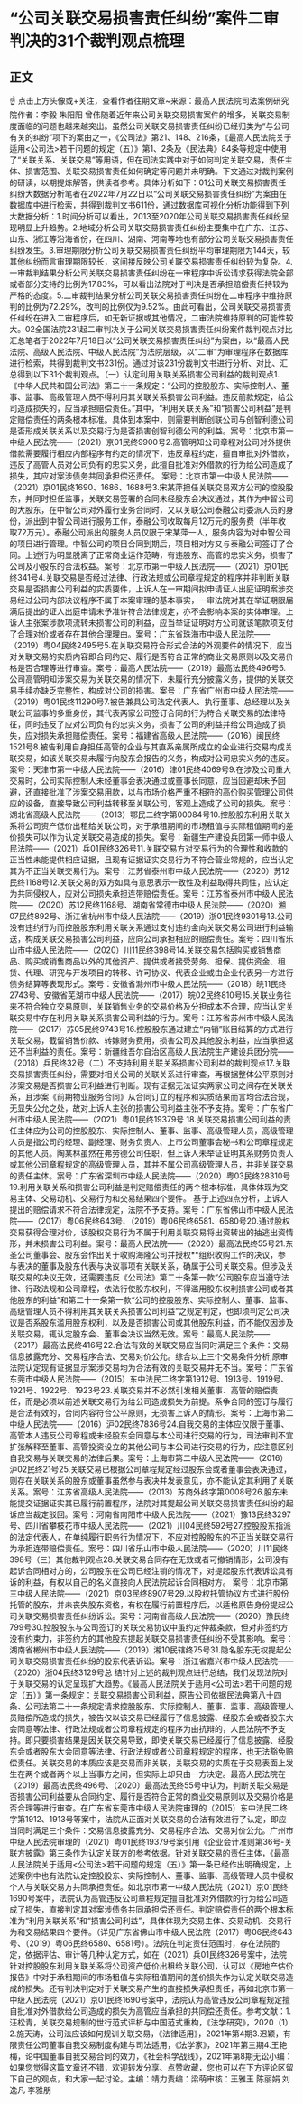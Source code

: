 # “公司关联交易损害责任纠纷”案件二审判决的31个裁判观点梳理
## 正文
☝ 点击上方头像或+关注，查看作者往期文章~来源：最高人民法院司法案例研究院作者：李毅 朱阳阳 曾伟随着近年来公司关联交易损害案件的增多，关联交易制度面临的问题也越来越突出。虽然公司关联交易损害责任纠纷已经归类为“与公司有关的纠纷”项下的案由之一，《公司法》第21、148、216条，《最高人民法院关于适用<公司法>若干问题的规定（五）》第1、2条及《民法典》84条等规定中使用了“关联关系、关联交易”等用语，但在司法实践中对于如何判定关联交易，责任主体、损害范围、关联交易损害责任如何确定等问题并未明确。下文通过对裁判案例的研读，以期提炼解答，供读者参考。具体分析如下：01公司关联交易损害责任纠纷大数据分析笔者在2022年7月22日以“公司关联交易损害责任纠纷”为案由在数据库中进行检索，共得到裁判文书611份，通过数据库可视化分析功能得到下列大数据分析：1.时间分析可以看出，2013至2020年公司关联交易损害责任纠纷呈现明显上升趋势。2.地域分析公司关联交易损害责任纠纷主要集中在广东、江苏、山东、浙江等沿海省份，在四川、湖南、河南等地也有部分公司关联交易损害责任纠纷发生。3.审理期限分析公司关联交易损害责任纠纷平均审理期限为144天，较其他纠纷而言审理期限较长，这间接反映公司关联交易损害责任纠纷较为复杂。4.一审裁判结果分析公司关联交易损害责任纠纷在一审程序中诉讼请求获得法院全部或者部分支持的比例为17.83%，可以看出法院对于判决是否承担赔偿责任持较为严格的态度。5.二审裁判结果分析公司关联交易损害责任纠纷在二审程序中维持原判的比例为72.29%，改判的比例仅为9.52%。由此可看出，公司关联交易损害责任纠纷在进入二审程序后，如无新证据或其他情况，二审法院维持原判的可能性较大。02全国法院231起二审判决关于公司关联交易损害责任纠纷案件裁判观点对比汇总笔者于2022年7月18日以“公司关联交易损害责任纠纷”为案由，以“最高人民法院、高级人民法院、中级人民法院”为法院层级，以“二审”为审理程序在数据库进行检索，共得到裁判文书231份。通过对该231份裁判文书进行分析、对比、汇总得到以下31个裁判观点。（一）认定利用关联关系损害公司利益的裁判观点1.《中华人民共和国公司法》第二十一条规定：“公司的控股股东、实际控制人、董事、监事、高级管理人员不得利用其关联关系损害公司利益。违反前款规定，给公司造成损失的，应当承担赔偿责任。”其中，“利用关联关系”和“损害公司利益”是判定赔偿责任的两条根本标准。具体到本案中，则需要判断创联公司与创智利德公司是否形成关联关系以及交易行为是否损害创智利德公司的利益。案号：北京市第一中级人民法院——（2021）京01民终9900号2.高管明知公司章程对公司对外提供借款需要履行相应内部程序有约定的情况下，违反章程约定，擅自审批对外借款，违反了高管人员对公司负有的忠实义务，此擅自批准对外借款的行为给公司造成了损失，其应对案涉债务共同承担偿还责任。 案号：北京市第一中级人民法院——（2021）京01民终1690、1686、1688号3.宋某萍担任关联交易双方公司的控股股东，并同时担任监事，关联交易签署的合同未经股东会决议通过，其作为中智公司的大股东，在中智公司对外履行业务合同时，又以关联公司泰融公司委派人员的身份，派出到中智公司进行服务工作，泰融公司收取每月12万元的服务费（半年收取72万元）。泰融公司派出的服务人员仅限于宋某萍一人，服务内容为对中智公司的项目进行管理。中智公司的项目合同到期后，项目相对方又与泰融公司签订了合同。上述行为明显脱离了正常商业运作范畴，有违股东、高管的忠实义务，损害了公司及小股东的合法权益。案号：北京市第一中级人民法院——（2021）京01民终341号4.关联交易是否经过法律、行政法规或公司章程规定的程序并非判断关联交易是否损害公司利益的实质要件，上诉人在一审期间拟申请证人出庭证明案涉交易经过公司内部决议程序不属于本案审理的基本事实，一审法院对其在举证期限届满后提出的证人出庭申请未予准许符合法律规定，亦不会影响本案的实体审理。上诉人主张案涉款项流转未损害公司的利益，应当举证证明对方公司就该笔款项支付了合理对价或者存在其他合理理由。案号：广东省珠海市中级人民法院——（2019）粤04民终2495号5.在关联交易符合形式合法的外观要件的情况下，应当对关联交易的实质内容即合同约定、履行是否符合正常的商业交易原则以及交易价格是否合理等进行审查。案号：最高人民法院——（2019）最高法民终496号6.公司高管明知涉案交易为关联交易的情况下，未履行充分披露义务，提供的关联交易手续亦缺乏完整性，构成对公司的损害。案号：广东省广州市中级人民法院——（2019）粤01民终11290号7.被告兼具公司法定代表人、执行董事、总经理以及关联公司监事的多重身份，其代表两家公司签订合同的行为符合关联交易的法律特征，同时违反了应对公司负有的忠实义务，损害了公司的利益并给公司造成了损失，应对损失承担赔偿责任。案号：福建省高级人民法院——（2016）闽民终1521号8.被告利用自身担任高管的企业与其直系亲属所成立的企业进行交易构成关联交易，如该关联交易未履行向股东会报告的义务，构成对公司忠实义务的违反。案号：天津市第一中级人民法院——（2016）津01民终4069号9.在涉及公司重大交易时，公司实际控制人未经董事会表决通过或董事长同意，应当回避却未予回避，还直接批准了涉案交易用款，以与市场价格严重不相符的高价购买管理公司供应的设备，直接导致公司利益转移至关联公司，客观上造成了公司的损失。案号：湖北省高级人民法院——（2013）鄂民二终字第00084号10.控股股东利用关联关系将公司资产低价出租给关联公司，对于承租期间的市场租值与实际租值期间的差价损失可以作为认定关联交易造成的损失。案号：新疆生产建设兵团第一师中级人民法院——（2021）兵01民终326号11.关联交易方对交易行为的合理性和收款的正当性未能提供相应证据，且现有证据证实交易行为不符合营业常规的，应当认定其为不正当关联交易行为。案号：江苏省泰州市中级人民法院——（2020）苏12民终1168号12.关联交易的双方如具有意思表示一致性及利益取得共同性，应认定为共同侵权人，应对公司损失承担连带赔偿责任。案号：江苏省泰州市中级人民法院——（2020）苏12民终1168号、湖南省常德市中级人民法院——（2020）湘07民终892号、浙江省杭州市中级人民法院——（2019）浙01民终9301号13.公司没有违约行为而控股股东利用关联关系通过支付违约金向关联交易公司进行利益输送，构成关联交易损害公司利益，应向公司承担相应的赔偿责任。案号：四川省乐山市中级人民法院——（2020）川11民终398号14.关联交易包括购买或销售商品、购买或销售商品以外的其他资产、提供或者接受劳务、担保、提供资金、租赁、代理、研究与开发项目的转移、许可协议、代表企业或由企业代表另一方进行债务结算等表现形式。案号：安徽省滁州市中级人民法院——（2018）皖11民终2743号、安徽省芜湖市中级人民法院——（2017）皖02民终810号15.关联业务往来不符合独立交易原则，关联销售业务的交易价格及分担成本不合理，应当认定关联交易中存在利用关联关系损害公司利益的行为。案号：江苏省苏州市中级人民法院——（2017）苏05民终9743号16.控股股东通过建立“内销”账目结算的方式进行关联交易，截留销售价款、转嫁财务费用，损害公司及其他股东利益，应当承担返还不当利益的责任。案号：新疆维吾尔自治区高级人民法院生产建设兵团分院——（2018）兵民终32号（二）不支持利用关联关系损害公司利益的裁判观点17.关联交易损害责任纠纷，需要对相关公司的关联关系进行审查，再根据整体公平原则对涉案交易是否损害公司利益进行判断。现有证据无法证实两家公司之间存在关联关系，且涉案《前期物业服务合同》从合同订立的程序和实质结果而言均合法合规，无显失公允之处，故对上诉人主张的损害公司利益主张不予支持。案号：广东省广州市中级人民法院——（2021）粤01民终19379号 18.关联交易损害公司利益的责任主体应为公司的控股股东、实际控制人、董事、监事、高级管理人员，高级管理人员是指公司的经理、副经理、财务负责人、上市公司董事会秘书和公司章程规定的其他人员。陶某林虽然在弗劳德公司任职，但上诉人未举证证明其系财务负责人或其他公司章程规定的高级管理人员，其并不属公司高级管理人员，并非关联交易的责任主体。案号：广东省深圳市中级人民法院——（2020）粤03民终28310号19.利用关联关系和损害公司利益是判定赔偿责任的两个根本标准，具体体现为交易主体、交易动机、交易行为和交易结果四个要件。 基于上述四点分析，上诉人提出的赔偿请求不符合法律规定，法院不予支持。案号：广东省佛山市中级人民法院——（2017）粤06民终643号、（2019）粤06民终6581、6580号20.通过股权交易获得合理对价，该股权交易行为不属于利用关联交易将出资转出的抽逃出资情形，并未损害公司利益。案号：最高人民法院——（2020）最高法民终55号21.东圣公司董事会、股东会作出关于收购海隆公司并授权**组织收购工作的决议，参与表决的董事及股东代表与决议事项有关联关系，确属于公司关联交易。但涉及关联交易的决议无效，还需要违反《公司法》第二十条第一款“公司股东应当遵守法律、行政法规和公司章程，依法行使股东权利，不得滥用股东权利损害公司或者其他股东的利益”和第二十一条第一款“公司的控股股东、实际控制人、董事、监事、高级管理人员不得利用其关联关系损害公司利益”之规定判定，也即须判定公司决议是否系股东滥用股东权利，以及是否损害公司或其他股东利益，而不能仅因涉及关联交易，辄认定股东会、董事会决议当然无效。案号：最高人民法院——（2017）最高法民终416号22.合法有效的关联交易应当同时满足三个条件：交易信息披露充分、交易程序合法、交易对价公允。综合以上三个交易条件分析,原审法院认定现有证据显示案涉交易均为合法有效的关联交易并无不当。案号：广东省东莞市中级人民法院——（2015）东中法民二终字第1912号、1913号、1919号、1921号、1922号、1923号23.关联交易并不必然引发相关董事、高管的赔偿责任，而是必须以前述关联交易行为给公司造成损失为前提。系争合同的签订与履行是合法有效的，合同内容符合公平原则，无损害上诉人的情形。案号：上海市第二中级人民法院——（2016）沪02民终7836号24.自我交易的主体应仅限于董事、高管本人违反公司章程或未经股东会同意与本公司进行交易的行为，司法审判不宜扩张解释至董事、高管投资设立的其他公司与本公司进行交易的行为，应注意区别自我交易与关联交易的法律后果。案号：上海市第二中级人民法院——（2016）沪02民终21号25.关联交易已根据公司章程规定经过股东会或者董事会表决通过，则存在关联关系的股东或董事虽然参与表决并发表意见，亦不能认定其利用了关联关系。案号：江苏省高级人民法院——（2013）苏商外终字第0008号26.股东未能提交证据证实其已履行前置程序，法院对其提起公司关联交易损害责任纠纷的起诉应当裁定驳回。案号：河南省南阳市中级人民法院——（2021）豫13民终3297号、四川省攀枝花市中级人民法院——（2021）川04民终592号27.控股股东指派的法定代表人，在单纯履行职务行为情况下，不应对控股股东的不正当关联交易行为承担连带赔偿责任。案号：四川省乐山市中级人民法院——（2020）川11民终398号（三）其他裁判观点28.关联交易合同存在无效或者可撤销情形，公司没有起诉合同相对方的，公司股东在公司已经注销的情况下，对提起股东代表诉讼具有诉的利益，有权以自己的名义直接向人民法院起诉合同相对方。  案号：北京市第三中级人民法院——（2021）京03民终8907号29.以股权托管协议方式进行股份托管的股东，并未丧失股东资格，有权在履行前置程序后，以适格原告身份提起公司关联交易损害责任纠纷诉讼。案号：河南省高级人民法院——（2020）豫民终799号30.控股股东与公司签订的关联交易协议中虽约定仲裁条款，但对非签约方没有约束力，非签约方的其他股东提起关联交易损害责任纠纷不受其影响。案号：湖南省郴州市中级人民法院——（2019）湘10民辖终75号31.隐名股东无权提起公司关联交易损害责任纠纷的股东代表诉讼。案号：浙江省嘉兴市中级人民法院——（2020）浙04民终3129号总 结针对上述的裁判观点进行总结，我们发现法院对于关联交易的认定呈现扩大趋势。《最高人民法院关于适用<公司法>若干问题的规定（五）》第一条规定：关联交易损害公司利益，原告公司依据民法典第八十四条、公司法第二十一条规定请求控股股东、实际控制人、董事、监事、高级管理人员赔偿所造成的损失，被告仅以该交易已经履行了信息披露、经股东会或者股东大会同意等法律、行政法规或者公司章程规定的程序为由抗辩的，人民法院不予支持。即只要损害结果是因关联交易导致，即使关联交易已经履行了信息披露、经股东会或者股东大会同意等法律、行政法规或者公司章程规定的程序，也无法豁免赔偿责任。关联交易的本质应该是交易而非关联，关联交易的实质在于交易表面上发生在两个或者两个以上当事方之间，但实际上却只由一方决定。最高人民法院在（2019）最高法民终496号、（2020）最高法民终55号中认为，判断关联交易是否损害公司利益要从合同约定、履行是否符合正常的商业交易原则以及交易价格是否合理等进行审查。在广东省东莞市中级人民法院审理的（2015）东中法民二终字第1912、1913号等案中，法院从正面对关联交易的合法有效进行了认定，即应当同时满足三个条件：交易信息披露充分、交易程序合法、交易对价公允。广州市中级人民法院审理的（2021）粤01民终19379号案引用《企业会计准则第36号-关联方披露》第三条作为认定关联方的参考依据。针对关联交易的责任主体，《最高人民法院关于适用<公司法>若干问题的规定（五）》第一条已经作出明确规定，上述案例中也有法院认定控股股东、实际控制人、董事、监事、高级管理人员中侵权个人与关联交易方共同承担责任。如北京市第一中级人民法院（2021）京01民终1690号案中，法院认为高管违反公司章程规定擅自批准对外借款的行为给公司造成了损失，直接判定其对案涉债务共同承担偿还责任。判定赔偿责任的两个根本标准为“利用关联关系”和“损害公司利益”，具体体现为交易主体、交易动机、交易行为和交易结果四个要件。（详见广东省佛山市中级人民法院（2017）粤06民终643号、（2019）粤06民终6580、6581号）。法院在判定责任范围时，存在法院酌定，依据评估、审计等几种认定方式，如在（2021）兵01民终326号案中，法院针对控股股东利用关联关系将公司资产低价出租给关联公司，认可以《房地产估价报告》中对于承租期间的市场租值与实际租值期间的差价损失作为认定关联交易造成的损失。还有判决判定对于关联交易产生的直接损失承担责任，再如北京市第一中级人民法院（2021）京01民终1690号案中，法院认为高管违反公司章程规定擅自批准对外借款给公司造成的损失为高管应当承担的共同偿还责任。参考文献：1.汪松青，关联交易规制的世行范式评析与中国范式重构，《法学研究》，2020（1）2.施天涛，公司法应该如何规训关联交易，《法律适用》，2021年第4期3.迟颖，有限责任公司董事自我交易制度构建与司法适用，《法学家》，2021年第三期4.王艳梅，论中国董事自我交易合同的效力，《社会科学战线》，2021年第8期无讼小编：如果您觉得这篇文章还不错，欢迎转发分享、点赞收藏，您也可以在下方评论区留下自己的观点，和大家一起讨论。主编：靖力责编：梁萌审核：王雅玉 陈丽娟 刘逸凡 李雅朋